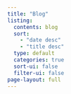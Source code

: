 ```yaml
---
title: "Blog"
listing:
  contents: blog
  sort:
    - "date desc"
    - "title desc"
  type: default
  categories: true
  sort-ui: false
  filter-ui: false
page-layout: full
---
```


